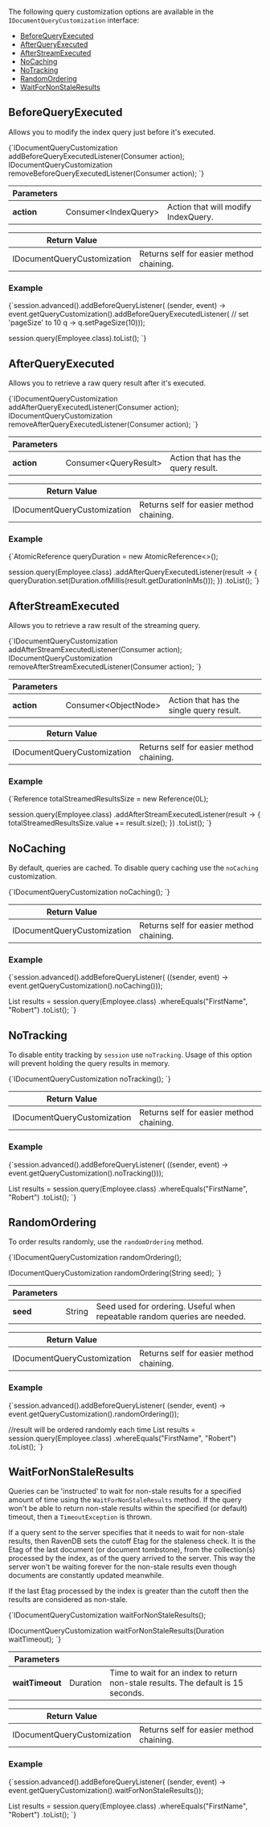 
The following query customization options are available in the `IDocumentQueryCustomization` interface:

- [BeforeQueryExecuted](../../../client-api/session/querying/how-to-customize-query.mdx#beforequeryexecuted)
- [AfterQueryExecuted](../../../client-api/session/querying/how-to-customize-query.mdx#afterqueryexecuted)
- [AfterStreamExecuted](../../../client-api/session/querying/how-to-customize-query.mdx#afterstreamexecuted)
- [NoCaching](../../../client-api/session/querying/how-to-customize-query.mdx#nocaching)
- [NoTracking](../../../client-api/session/querying/how-to-customize-query.mdx#notracking)
- [RandomOrdering](../../../client-api/session/querying/how-to-customize-query.mdx#randomordering)
- [WaitForNonStaleResults](../../../client-api/session/querying/how-to-customize-query.mdx#waitfornonstaleresults)

## BeforeQueryExecuted

Allows you to modify the index query just before it's executed.

<TabItem value="customize_1_0" label="customize_1_0">
<CodeBlock language="java">
{`IDocumentQueryCustomization addBeforeQueryExecutedListener(Consumer<IndexQuery> action);
IDocumentQueryCustomization removeBeforeQueryExecutedListener(Consumer<IndexQuery> action);
`}
</CodeBlock>
</TabItem>

| Parameters | | |
| ------------- | ------------- | ----- |
| **action** | Consumer&lt;IndexQuery&gt; | Action that will modify IndexQuery. |

| Return Value | |
| ------------- | ----- |
| IDocumentQueryCustomization | Returns self for easier method chaining. |

### Example

<TabItem value="customize_1_1" label="customize_1_1">
<CodeBlock language="java">
{`session.advanced().addBeforeQueryListener(
    (sender, event) -> event.getQueryCustomization().addBeforeQueryExecutedListener(
        // set 'pageSize' to 10
        q -> q.setPageSize(10)));

session.query(Employee.class).toList();
`}
</CodeBlock>
</TabItem>



## AfterQueryExecuted

Allows you to retrieve a raw query result after it's executed.

<TabItem value="customize_1_0_0" label="customize_1_0_0">
<CodeBlock language="java">
{`IDocumentQueryCustomization addAfterQueryExecutedListener(Consumer<QueryResult> action);
IDocumentQueryCustomization removeAfterQueryExecutedListener(Consumer<QueryResult> action);
`}
</CodeBlock>
</TabItem>

| Parameters | | |
| ------------- | ------------- | ----- |
| **action** | Consumer&lt;QueryResult&gt; | Action that has the query result. |

| Return Value | |
| ------------- | ----- |
| IDocumentQueryCustomization | Returns self for easier method chaining. |

### Example

<TabItem value="customize_1_1_0" label="customize_1_1_0">
<CodeBlock language="java">
{`AtomicReference<Duration> queryDuration = new AtomicReference<>();

session.query(Employee.class)
    .addAfterQueryExecutedListener(result -> \{
        queryDuration.set(Duration.ofMillis(result.getDurationInMs()));
    \})
    .toList();
`}
</CodeBlock>
</TabItem>



## AfterStreamExecuted

Allows you to retrieve a raw result of the streaming query.

<TabItem value="customize_1_0_1" label="customize_1_0_1">
<CodeBlock language="java">
{`IDocumentQueryCustomization addAfterStreamExecutedListener(Consumer<ObjectNode> action);
IDocumentQueryCustomization removeAfterStreamExecutedListener(Consumer<ObjectNode> action);
`}
</CodeBlock>
</TabItem>

| Parameters | | |
| ------------- | ------------- | ----- |
| **action** | Consumer&lt;ObjectNode&gt; | Action that has the single query result. |

| Return Value | |
| ------------- | ----- |
| IDocumentQueryCustomization | Returns self for easier method chaining. |

### Example

<TabItem value="customize_1_1_1" label="customize_1_1_1">
<CodeBlock language="java">
{`Reference<Long> totalStreamedResultsSize = new Reference<Long>(0L);

session.query(Employee.class)
    .addAfterStreamExecutedListener(result -> \{
        totalStreamedResultsSize.value += result.size();
    \})
    .toList();
`}
</CodeBlock>
</TabItem>



## NoCaching

By default, queries are cached. To disable query caching use the `noCaching` customization.

<TabItem value="customize_2_0" label="customize_2_0">
<CodeBlock language="java">
{`IDocumentQueryCustomization noCaching();
`}
</CodeBlock>
</TabItem>

| Return Value | |
| ------------- | ----- |
| IDocumentQueryCustomization | Returns self for easier method chaining. |

### Example

<TabItem value="customize_2_1" label="customize_2_1">
<CodeBlock language="java">
{`session.advanced().addBeforeQueryListener(
    ((sender, event) -> event.getQueryCustomization().noCaching()));

List<Employee> results = session.query(Employee.class)
    .whereEquals("FirstName", "Robert")
    .toList();
`}
</CodeBlock>
</TabItem>



## NoTracking

To disable entity tracking by `session` use `noTracking`. Usage of this option will prevent holding the query results in memory.

<TabItem value="customize_3_0" label="customize_3_0">
<CodeBlock language="java">
{`IDocumentQueryCustomization noTracking();
`}
</CodeBlock>
</TabItem>

| Return Value | |
| ------------- | ----- |
| IDocumentQueryCustomization | Returns self for easier method chaining. |

### Example

<TabItem value="customize_3_1" label="customize_3_1">
<CodeBlock language="java">
{`session.advanced().addBeforeQueryListener(
    ((sender, event) -> event.getQueryCustomization().noTracking()));

List<Employee> results = session.query(Employee.class)
    .whereEquals("FirstName", "Robert")
    .toList();
`}
</CodeBlock>
</TabItem>



## RandomOrdering

To order results randomly, use the `randomOrdering` method.

<TabItem value="customize_4_0" label="customize_4_0">
<CodeBlock language="java">
{`IDocumentQueryCustomization randomOrdering();

IDocumentQueryCustomization randomOrdering(String seed);
`}
</CodeBlock>
</TabItem>

| Parameters | | |
| ------------- | ------------- | ----- |
| **seed** | String | Seed used for ordering. Useful when repeatable random queries are needed. |

| Return Value | |
| ------------- | ----- |
| IDocumentQueryCustomization | Returns self for easier method chaining. |

### Example

<TabItem value="customize_4_1" label="customize_4_1">
<CodeBlock language="java">
{`session.advanced().addBeforeQueryListener(
    (sender, event) -> event.getQueryCustomization().randomOrdering());

//result will be ordered randomly each time
List<Employee> results = session.query(Employee.class)
    .whereEquals("FirstName", "Robert")
    .toList();
`}
</CodeBlock>
</TabItem>



## WaitForNonStaleResults

Queries can be 'instructed' to wait for non-stale results for a specified amount of time using the `WaitForNonStaleResults` method. If the query won't be able to return 
non-stale results within the specified (or default) timeout, then a `TimeoutException` is thrown.

<Admonition type="note" title="Cutoff Point" id="cutoff-point" href="#cutoff-point">
If a query sent to the server specifies that it needs to wait for non-stale results, then RavenDB sets the cutoff Etag for the staleness check.
It is the Etag of the last document (or document tombstone), from the collection(s) processed by the index, as of the query arrived to the server.
This way the server won't be waiting forever for the non-stale results even though documents are constantly updated meanwhile.

If the last Etag processed by the index is greater than the cutoff then the results are considered as non-stale.
</Admonition>


<TabItem value="customize_8_0" label="customize_8_0">
<CodeBlock language="java">
{`IDocumentQueryCustomization waitForNonStaleResults();

IDocumentQueryCustomization waitForNonStaleResults(Duration waitTimeout);
`}
</CodeBlock>
</TabItem>

| Parameters | | |
| ------------- | ------------- | ----- |
| **waitTimeout** | Duration | Time to wait for an index to return non-stale results. The default is 15 seconds. |

| Return Value | |
| ------------- | ----- |
| IDocumentQueryCustomization | Returns self for easier method chaining. |

### Example

<TabItem value="customize_8_1" label="customize_8_1">
<CodeBlock language="java">
{`session.advanced().addBeforeQueryListener(
    (sender, event) -> event.getQueryCustomization().waitForNonStaleResults());

List<Employee> results = session.query(Employee.class)
    .whereEquals("FirstName", "Robert")
    .toList();
`}
</CodeBlock>
</TabItem>




